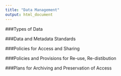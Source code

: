 ```yaml
---
title: "Data Management"
output: html_document
---
```



###Types of Data

###Data and Metadata Standards

###Policies for Access and Sharing

###Policies and Provisions for Re-use, Re-distibution

###Plans for Archiving and Preservation of Access



